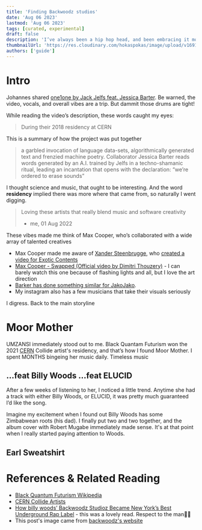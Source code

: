 ```yaml
---
title: 'Finding Backwoodz studios'
date: 'Aug 06 2023'
lastmod: 'Aug 06 2023'
tags: [curated, experimental]
draft: false
description: 'I’ve always been a hip hop head, and been embracing it more lately. But the path to finding this pocket of alternative hip hop that quickly became dear to me was quite a twisty road.'
thumbnailUrl: 'https://res.cloudinary.com/hokaspokas/image/upload/v1691308722/goosebumpsfm/army.png'
authors: ['guide']
---
```


# Intro
Johannes shared [one1one by Jack Jelfs feat. Jessica Barter](https://www.youtube.com/watch?v=tNcDM-3lbjI). Be warned, the video, vocals, and overall vibes are a trip. But dammit those drums are tight! 

While reading the video’s description, these words caught my eyes:
>  During their 2018 residency at CERN

This is a summary of how the project was put together
>  a garbled invocation of language data-sets, algorithmically generated text and frenzied machine poetry. Collaborator Jessica Barter reads words generated by an A.I. trained by Jelfs in a techno-shamanic ritual, leading an incantation that opens with the declaration: “we’re ordered to erase sounds”

I thought science and music, that ought to be interesting. And the word **residency** implied there was more where that came from, so naturally I went digging.  

> Loving these artists that really blend music and software creativity
> - me, 01 Aug 2022

These vibes made me think of Max Cooper, who’s collaborated with a wide array of talented creatives
- Max Cooper made me aware of [Xander Steenbrugge](https://www.youtube.com/watch?v=AkKx4Fn02iM&t=1s), who [created a video for Exotic Contents](https://www.youtube.com/watch?v=G55lrhUIezk)
- [Max Cooper - Swapped \(Official video by Dimitri Thouzery\)](https://www.youtube.com/watch?v=VRR1GWP9IT0) - I can barely watch this one because of flashing lights and all, but I love the art direction
- [Barker has done something similar for JakoJako](https://www.youtube.com/watch?v=81rpWqo8Si8).
- My instagram also has a few musicians that take their visuals seriously

I digress. Back to the main storyline

# Moor Mother
UMZANSI immediately stood out to me. Black Quantam Futurism won the 2021 [CERN](https://en.wikipedia.org/wiki/CERN) Collide artist's residency, and that’s how I found Moor Mother. I spent MONTHS bingeing her music daily. Timeless music 

## …feat Billy Woods …feat ELUCID
After a few weeks of listening to her, I noticed a little trend. Anytime she had a track with either Billy Woods, or ELUCID, it was pretty much guaranteed I’d like the song.

Imagine my excitement when I found out Billy Woods has some Zimbabwean roots (his dad).
I finally put two and two together, and the album cover with Robert Mugabe immediately made sense.
It's at that point when I really started paying attention to Woods.

## Earl Sweatshirt

# References & Related Reading
- [Black Quantum Futurism Wikipedia](https://en.wikipedia.org/wiki/Black_Quantum_Futurism)
- [CERN Collide Artists](https://arts.cern/programme/collide)
- [How billy woods’ Backwoodz Studioz Became New York’s Best Underground Rap Label](https://pitchfork.com/features/article/how-billy-woods-backwoodz-studioz-became-new-yorks-best-underground-rap-label/) - this was a lovely read. Respect to the man💪🏾
- This post's image came from [backwoodz's website](https://backwoodzstudioz.com/)